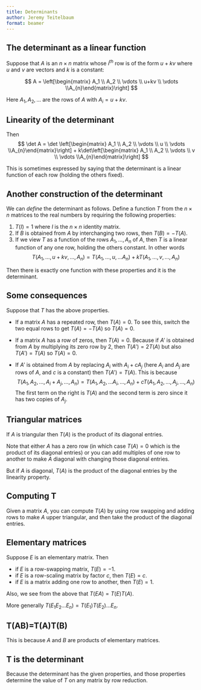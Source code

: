 ```yaml
---
title: Determinants
author: Jeremy Teitelbaum
format: beamer
---
```


## The determinant as a linear function

Suppose that $A$ is an $n\times n$ matrix whose $i^{th}$ row
is of the form $u+kv$ where $u$ and $v$ are vectors and $k$ is a constant:

$$
A = \left[\begin{matrix} A_1 \\ A_2 \\ \vdots \\ u+kv \\ \vdots \\A_{n}\end{matrix}\right]
$$

Here $A_1,A_2,\ldots$ are the rows of $A$ with $A_{i} = u+kv$.  

## Linearity of the determinant

Then 
$$
\det A = \det \left[\begin{matrix} A_1 \\ A_2 \\ \vdots \\ u \\ \vdots \\A_{n}\end{matrix}\right]
+ k\det\left[\begin{matrix} A_1 \\ A_2 \\ \vdots \\ v \\ \vdots \\A_{n}\end{matrix}\right]
$$

This is sometimes expressed by saying that the determinant is a linear function of each row (holding the others fixed).

## Another construction of the determinant

We can *define* the determinant as follows.  Define a function $T$
from the $n\times n$ matrices to the real numbers by requiring the
following properties:

1. $T(I)=1$ where $I$ is the $n\times n$ identity matrix. 
2. If $B$ is obtained from $A$ by interchanging two rows, then $T(B)=-T(A)$.
3. If we view $T$ as a function of the rows $A_1, \ldots, A_n$ of $A$,
then $T$ is a linear function of any one row, holding the others constant.  In other words
$$
T(A_1, \ldots, u+kv,\ldots, A_n) = T(A_1,\ldots, u,\ldots A_n)+kT(A_1,\ldots, v,\ldots, A_n)
$$

Then there is exactly one function with these properties and it is the determinant. 

## Some consequences

Suppose that $T$ has the above properties.  

- If a matrix $A$ has a repeated row, then $T(A)=0$.  To see this, switch the two equal rows to get $T(A)=-T(A)$ so $T(A)=0$.

- If a matrix $A$ has a row of zeros, then $T(A)=0$.  Because if $A'$
is obtained from $A$ by multiplying its zero row by $2$, then $T(A')=2T(A)$ but also $T(A')=T(A)$ so $T(A)=0$.

- If $A'$ is obtained from $A$ by replacing $A_{i}$ with $A_{i}+cA_{j}$
(here $A_{i}$ and $A_{j}$ are rows of $A$, and $c$ is a constant) then $T(A')=T(A)$. This is because 
$$
T(A_1,A_2,\ldots, A_i+A_j,\ldots, A_n)=T(A_1,A_2,\ldots A_i,\ldots, A_n)+ cT(A_1,A_2,\ldots, A_j,\ldots, A_n)
$$
The first term on the right is $T(A)$ and the second term is zero since it has two copies of $A_{j}$. 

## Triangular matrices

If $A$ is triangular then $T(A)$ is the product of its diagonal entries.  

Note that either $A$ has a zero row (in which case $T(A)=0$ which is the product of its diagonal entries) or you can add multiples of one row to another to make $A$ diagonal with changing those diagonal entries.

But if $A$ is diagonal, $T(A)$ is the product of the diagonal entries by the linearity property. 

## Computing T

Given a matrix $A$, you can compute $T(A)$ by using row swapping
and adding rows to make $A$ upper triangular, and then take the product of the diagonal entries.
 

## Elementary matrices

Suppose $E$ is an elementary matrix.  Then

- if $E$ is a row-swapping matrix, $T(E)=-1$.
- if $E$ is a row-scaling matrix by factor $c$, then $T(E)=c$.
- if $E$ is a matrix adding one row to another, then $T(E)=1$.

Also, we see from the above that $T(EA)=T(E)T(A)$.

More generally $T(E_1E_2\ldots E_n)=T(E_1)T(E_2)\ldots E_n$.

## T(AB)=T(A)T(B)

This is because $A$ and $B$ are products of elementary matrices. 

## T is the determinant

Because the determinant has the given properties, and those properties determine the value of $T$ on any matrix by row reduction.

